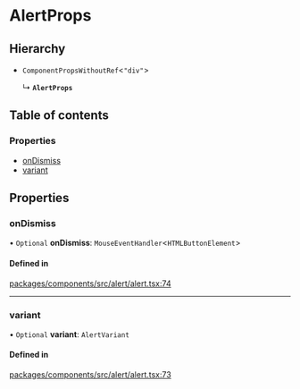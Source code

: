 # AlertProps

## Hierarchy

- `ComponentPropsWithoutRef`\<`"div"`\>

  ↳ **`AlertProps`**

## Table of contents

### Properties

- [onDismiss](props.md#ondismiss)
- [variant](props.md#variant)

## Properties

### onDismiss

• `Optional` **onDismiss**: `MouseEventHandler`\<`HTMLButtonElement`\>

#### Defined in

[packages/components/src/alert/alert.tsx:74](https://github.com/vtex/shoreline/blob/9cdfd7505/packages/components/src/alert/alert.tsx#L74)

---

### variant

• `Optional` **variant**: `AlertVariant`

#### Defined in

[packages/components/src/alert/alert.tsx:73](https://github.com/vtex/shoreline/blob/9cdfd7505/packages/components/src/alert/alert.tsx#L73)
